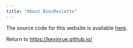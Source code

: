 ```yaml
---
title: "About BiocRoulette"
---
```


The source code for this website is available [here](https://github.com/kevinrue/BiocRoulette).

Return to <https://kevinrue.github.io/>
